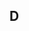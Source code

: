 == D ==
{{columns-list|colwidth=22em|
* [[D (programming language)|D]]
* [[Dart (programming language)|Dart]]
* [[Darwin (programming language)|Darwin]]
* [[DataFlex]]
* [[Datalog]]
* [[DATATRIEVE]]
* [[dBase]]
* [[dc (computer program)|dc]]
* [[DIGITAL Command Language|DCL (DIGITAL Command Language)]]
* [[Delphi (software)|Delphi]]
* [[Diego (programming language)|Diego]]
* [[Dink Smallwood#Modification|DinkC]]
* [[DIBOL]]
* [[Dog (programming language)|Dog]]
* [[Draco (programming language)|Draco]]
* [[DRAKON]]
* [[Dylan (programming language)|Dylan]]
* [[DYNAMO (programming language)|DYNAMO]]
* [[Data analysis expressions|DAX (Data Analysis Expressions)]]
}}